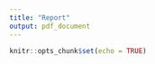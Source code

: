 ```yaml
---
title: "Report"
output: pdf_document
---
```


```r
knitr::opts_chunk$set(echo = TRUE)
```

